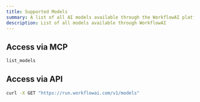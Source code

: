```yaml
---
title: Supported Models
summary: A list of all AI models available through the WorkflowAI platform.
description: List of all models available through WorkflowAI
---
```



## Access via MCP

```bash
list_models
```

## Access via API

```bash
curl -X GET "https://run.workflowai.com/v1/models"
```

<WorkflowModelsWrapper />